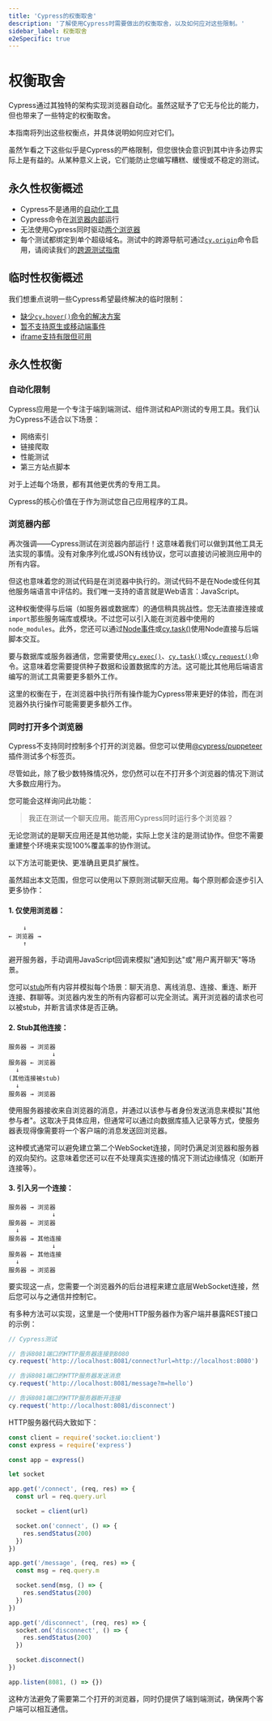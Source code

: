 ```yaml
---
title: 'Cypress的权衡取舍'
description: '了解使用Cypress时需要做出的权衡取舍，以及如何应对这些限制。'
sidebar_label: 权衡取舍
e2eSpecific: true
---
```


<ProductHeading product="app" />

# 权衡取舍

Cypress通过其独特的架构实现浏览器自动化。虽然这赋予了它无与伦比的能力，但也带来了一些特定的权衡取舍。

本指南将列出这些权衡点，并具体说明如何应对它们。

虽然乍看之下这些似乎是Cypress的严格限制，但您很快会意识到其中许多边界实际上是有益的。从某种意义上说，它们能防止您编写糟糕、缓慢或不稳定的测试。

## 永久性权衡概述

- Cypress不是通用的[自动化工具](#自动化限制)
- Cypress命令在[浏览器内部](#浏览器内部)运行
- 无法使用Cypress同时驱动[两个浏览器](#同时打开多个浏览器)
- 每个测试都绑定到单个超级域名。测试中的跨源导航可通过[`cy.origin`](/api/commands/origin)命令启用，请阅读我们的[跨源测试指南](/app/guides/cross-origin-testing)

## 临时性权衡概述

我们想重点说明一些Cypress希望最终解决的临时限制：

- [缺少`cy.hover()`命令的解决方案](/api/commands/hover)
- [暂不支持原生或移动端事件](https://github.com/cypress-io/cypress/issues/311#issuecomment-339824191)
- [iframe支持有限但可用](https://github.com/cypress-io/cypress/issues/136)

## 永久性权衡

### 自动化限制

Cypress应用是一个专注于端到端测试、组件测试和API测试的专用工具。我们认为Cypress不适合以下场景：

- 网络索引
- 链接爬取
- 性能测试
- 第三方站点脚本

对于上述每个场景，都有其他更优秀的专用工具。

Cypress的核心价值在于作为测试您自己应用程序的工具。

### 浏览器内部

再次强调——Cypress测试在浏览器内部运行！这意味着我们可以做到其他工具无法实现的事情。没有对象序列化或JSON有线协议，您可以直接访问被测应用中的所有内容。

但这也意味着您的测试代码是在浏览器中执行的。测试代码不是在Node或任何其他服务端语言中评估的。我们唯一支持的语言就是Web语言：JavaScript。

这种权衡使得与后端（如服务器或数据库）的通信稍具挑战性。您无法直接连接或`import`那些服务端库或模块。不过您可以引入能在浏览器中使用的`node_modules`。此外，您还可以通过[Node事件](/api/node-events/overview)或[cy.task()](/api/commands/task)使用Node直接与后端脚本交互。

要与数据库或服务器通信，您需要使用[`cy.exec()`](/api/commands/exec)、[`cy.task()`](/api/commands/task)或[`cy.request()`](/api/commands/request)命令。这意味着您需要提供种子数据和设置数据库的方法。这可能比其他用后端语言编写的测试工具需要更多额外工作。

这里的权衡在于，在浏览器中执行所有操作能为Cypress带来更好的体验，而在浏览器外执行操作可能需要更多额外工作。

### 同时打开多个浏览器

Cypress不支持同时控制多个打开的浏览器。但您可以使用[@cypress/puppeteer](https://github.com/cypress-io/cypress/tree/develop/npm/puppeteer)插件测试多个标签页。

尽管如此，除了极少数特殊情况外，您仍然可以在不打开多个浏览器的情况下测试大多数应用行为。

您可能会这样询问此功能：

> 我正在测试一个聊天应用。能否用Cypress同时运行多个浏览器？

无论您测试的是聊天应用还是其他功能，实际上您关注的是测试协作。但您不需要重建整个环境来实现100%覆盖率的协作测试。

以下方法可能更快、更准确且更具扩展性。

虽然超出本文范围，但您可以使用以下原则测试聊天应用。每个原则都会逐步引入更多协作：

#### 1. 仅使用浏览器：

```text
    ↓
← 浏览器 →
    ↑
```

避开服务器，手动调用JavaScript回调来模拟"通知到达"或"用户离开聊天"等场景。

您可以[stub](/api/commands/stub)所有内容并模拟每个场景：聊天消息、离线消息、连接、重连、断开连接、群聊等。浏览器内发生的所有内容都可以完全测试。离开浏览器的请求也可以被stub，并断言请求体是否正确。

#### 2. Stub其他连接：

```text
服务器 → 浏览器
            ↓
服务器 ← 浏览器
  ↓
(其他连接被stub)
  ↓
服务器 → 浏览器
```

使用服务器接收来自浏览器的消息，并通过以该参与者身份发送消息来模拟"其他参与者"。这取决于具体应用，但通常可以通过向数据库插入记录等方式，使服务器表现得像需要将一个客户端的消息发送回浏览器。

这种模式通常可以避免建立第二个WebSocket连接，同时仍满足浏览器和服务器的双向契约。这意味着您还可以在不处理真实连接的情况下测试边缘情况（如断开连接等）。

#### 3. 引入另一个连接：

```text
服务器 → 浏览器
            ↓
服务器 ← 浏览器
  ↓
服务器 → 其他连接
            ↓
服务器 ← 其他连接
  ↓
服务器 → 浏览器
```

要实现这一点，您需要一个浏览器外的后台进程来建立底层WebSocket连接，然后您可以与之通信并控制它。

有多种方法可以实现，这里是一个使用HTTP服务器作为客户端并暴露REST接口的示例：

```js
// Cypress测试

// 告诉8081端口的HTTP服务器连接到8080
cy.request('http://localhost:8081/connect?url=http://localhost:8080')

// 告诉8081端口的HTTP服务器发送消息
cy.request('http://localhost:8081/message?m=hello')

// 告诉8081端口的HTTP服务器断开连接
cy.request('http://localhost:8081/disconnect')
```

HTTP服务器代码大致如下：

```js
const client = require('socket.io:client')
const express = require('express')

const app = express()

let socket

app.get('/connect', (req, res) => {
  const url = req.query.url

  socket = client(url)

  socket.on('connect', () => {
    res.sendStatus(200)
  })
})

app.get('/message', (req, res) => {
  const msg = req.query.m

  socket.send(msg, () => {
    res.sendStatus(200)
  })
})

app.get('/disconnect', (req, res) => {
  socket.on('disconnect', () => {
    res.sendStatus(200)
  })

  socket.disconnect()
})

app.listen(8081, () => {})
```

这种方法避免了需要第二个打开的浏览器，同时仍提供了端到端测试，确保两个客户端可以相互通信。